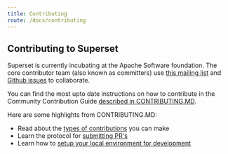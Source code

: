 ```yaml
---
title: Contributing
route: /docs/contributing
---
```


Contributing to Superset
-------------

Superset is currently incubating at the Apache Software foundation. The core contributor team (also known as committers) use [this mailing list](https://lists.apache.org/list.html?dev@superset.apache.org) and [Github issues](https://github.com/apache/incubator-superset/issues) to collaborate.

You can find the most upto date instructions on how to contribute in the Community Contribution Guide
[described in CONTRIBUTING.MD](https://github.com/apache/incubator-superset/blob/master/CONTRIBUTING.md).

Here are some highlights from CONTRIBUTING.MD:

- Read about the [types of contributions](https://github.com/apache/incubator-superset/blob/master/CONTRIBUTING.md#types-of-contributions) you can make
- Learn the protocol for [submitting PR's](https://github.com/apache/incubator-superset/blob/master/CONTRIBUTING.md#protocol)
- Learn how to [setup your local environment for development](https://github.com/apache/incubator-superset/blob/master/CONTRIBUTING.md#setup-local-environment-for-development)